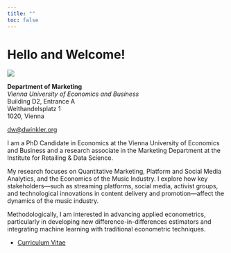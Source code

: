 ```yaml
---
title: ""
toc: false
---
```


# Hello and Welcome! 

::: {.flex-container}
::: {.flex-item}

![](assets/head.jpeg)

**Department of Marketing** <br>
*Vienna University of Economics and Business* <br>
Building D2, Entrance A <br>
Welthandelsplatz 1 <br>
1020, Vienna

[dw@dwinkler.org](mailto:dw@dwinkler.org)

:::

::: {.flex-item}

I am a PhD Candidate in Economics at the Vienna University of Economics and Business and a research associate in the Marketing Department at the Institute for Retailing & Data Science.
<br>


My research focuses on Quantitative Marketing, Platform and Social Media Analytics, and the Economics of the Music Industry. I explore how key stakeholders—such as streaming platforms, social media, activist groups, and technological innovations in content delivery and promotion—affect the dynamics of the music industry.
<br>


Methodologically, I am interested in advancing applied econometrics, particularly in developing new difference-in-differences estimators and integrating machine learning with traditional econometric techniques.

* [Curriculum Vitae](./files/CV_Winkler.pdf)

:::
:::
